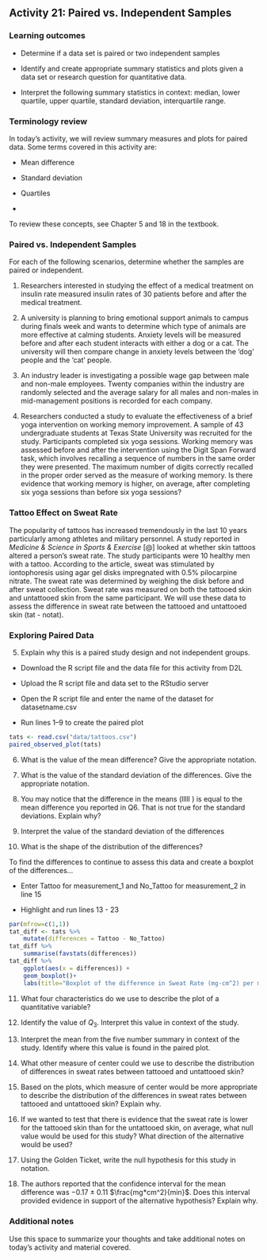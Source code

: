 ## Activity 21:  Paired vs. Independent Samples

\setstretch{1}

### Learning outcomes

* Determine if a data set is paired or two independent samples

* Identify and create appropriate summary statistics and plots
  given a data set or research question for quantitative data.

* Interpret the following summary statistics in context:
  median, lower quartile, upper quartile, 
  standard deviation, interquartile range.

### Terminology review

In today's activity, we will review summary measures and plots for paired data.  Some terms covered in this activity are:

* Mean difference

* Standard deviation

* Quartiles

* 

To review these concepts, see Chapter 5 and 18 in the textbook.

### Paired vs. Independent Samples

For each of the following scenarios, determine whether the samples are paired or independent.

1. Researchers interested in studying the effect of a medical treatment on insulin rate measured insulin rates of 30 patients before and after the medical treatment.
\vspace{0.3in}

2.  A university is planning to bring emotional support animals to campus during finals week and wants to determine which type of animals are more effective at calming students.  Anxiety levels will be measured before and after each student interacts with either a dog or a cat.  The university will then compare change in anxiety levels between the 'dog' people and the 'cat' people.
\vspace{0.3in}

3.  An industry leader is investigating a possible wage gap between male and non-male employees.  Twenty companies within the industry are randomly selected and the average salary for all males and non-males in mid-management positions is recorded for each company.
\vspace{0.3in}

4. Researchers conducted a study to evaluate the effectiveness of a brief yoga intervention on working memory improvement. A sample of 43 undergraduate students at Texas State University was recruited for the study. Participants completed six yoga sessions. Working memory was assessed before and after the intervention using the Digit Span Forward task, which involves recalling a sequence of numbers in the same order they were presented. The maximum number of digits correctly recalled in the proper order served as the measure of working memory. Is there evidence that working memory is higher, on average, after completing six yoga sessions than before six yoga sessions?  
\vspace{0.3in}


### Tattoo Effect on Sweat Rate 

The popularity of tattoos has increased tremendously in the last 10 years particularly among athletes and military personnel. A study reported in *Medicine & Science in Sports & Exercise* [@] looked at whether skin tattoos altered a person's sweat rate.  The study participants were 10 healthy men with a tattoo.  According to the article, sweat was stimulated by iontophoresis using agar gel disks impregnated with 0.5% pilocarpine nitrate.  The sweat rate was determined by weighing the disk before and after sweat collection. Sweat rate was measured on both the tattooed skin and untattooed skin from the same participant.  We will use these data to assess the difference in sweat rate between the tattooed and untattooed skin (tat - notat).


### Exploring Paired Data

5. Explain why this is a paired study design and not independent groups.

\vspace{1in}

* Download the R script file and the data file for this activity from D2L

* Upload the R script file and data set to the RStudio server

* Open the R script file and enter the name of the dataset for datasetname.csv

* Run lines 1--9 to create the paired plot

```r
tats <- read.csv("data/tattoos.csv")
paired_observed_plot(tats) 
```

6. What is the value of the mean difference?  Give the appropriate notation.

\vspace{0.2in}

7. What is the value of the standard deviation of the differences.  Give the appropriate notation.

\vspace{0.2in}

8.  You may notice that the difference in the means (lllll ) is equal to the mean difference you reported in Q6.  That is not true for the standard deviations.  Explain why?

\vspace{0.8in}

9. Interpret the value of the standard deviation of the differences

\vspace{0.6in}

10.  What is the shape of the distribution of the differences?

\vspace{0.3in}

To find the differences to continue to assess this data and create a boxplot of the differences...

* Enter Tattoo for measurement_1 and No_Tattoo for measurement_2 in line 15

* Highlight and run lines 13 - 23

```r
par(mfrow=c(1,1))
tat_diff <- tats %>% 
    mutate(differences = Tattoo - No_Tattoo) 
tat_diff %>% 
    summarise(favstats(differences))
tat_diff %>% 
    ggplot(aes(x = differences)) +
    geom_boxplot()+
    labs(title="Boxplot of the difference in Sweat Rate (mg·cm^2) per min for Adult Men \n with Tattoos comparing Tattooed and Untattooed Skin (tat-notat)") 

```
11. What four characteristics do we use to describe the plot of a quantitative variable?

\vspace{0.6in}


12. Identify the value of $Q_3$.  Interpret this value in context of the study.

\vspace{0.8in}

13. Interpret the mean from the five number summary in context of the study. Identify where this value is found in the paired plot.

\vspace{0.6in}

14. What other measure of center could we use to describe the distribution of differences in sweat rates between tattooed and untattooed skin?  

\vspace{0.2in}

15. Based on the plots, which measure of center would be more appropriate to describe the distribution of the differences in sweat rates between tattooed and untattooed skin?  Explain why.

\vspace{0.5in}

16. If we wanted to test that there is evidence that the sweat rate is lower for the tattooed skin than for the untattooed skin, on average, what null value would be used for this study?  What direction of the alternative would be used?

\vspace{0.4in}

17. Using the Golden Ticket, write the null hypothesis for this study in notation.

\vspace{0.3in}

18. The authors reported that the confidence interval for the mean difference was −0.17 ± 0.11 $\frac{mg*cm^2}{min}$.  Does this interval provided evidence in support of the alternative hypothesis? Explain why.

\vspace{0.8in}

### Additional notes

Use this space to summarize your thoughts and take additional notes on today's activity and material covered.

\newpage